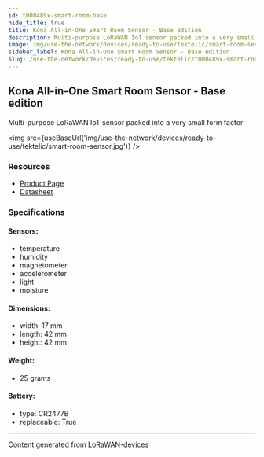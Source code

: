 ```yaml
---
id: t000489x-smart-room-base
hide_title: true
title: Kona All-in-One Smart Room Sensor - Base edition
description: Multi-purpose LoRaWAN IoT sensor packed into a very small form factor
image: img/use-the-network/devices/ready-to-use/tektelic/smart-room-sensor.jpg
sidebar_label: Kona All-in-One Smart Room Sensor - Base edition
slug: /use-the-network/devices/ready-to-use/tektelic/t000489x-smart-room-base
---
```



## Kona All-in-One Smart Room Sensor - Base edition

Multi-purpose LoRaWAN IoT sensor packed into a very small form factor

<img src={useBaseUrl('img/use-the-network/devices/ready-to-use/tektelic/smart-room-sensor.jpg')} />

### Resources

- [Product Page](https://tektelic.com/catalog/smart-room-lorawan-sensor-base)
- [Datasheet](https://tektelic.com/public/uploads/Brochures/Smart%20Room%20Sensor.pdf)

### Specifications

#### Sensors:

- temperature
- humidity
- magnetometer
- accelerometer
- light
- moisture

#### Dimensions:

- width: 17 mm
- length: 42 mm
- height: 42 mm

#### Weight:

- 25 grams

#### Battery:

- type: CR2477B
- replaceable: True

---

Content generated from [LoRaWAN-devices](https://github.com/TheThingsNetwork/lorawan-devices)
